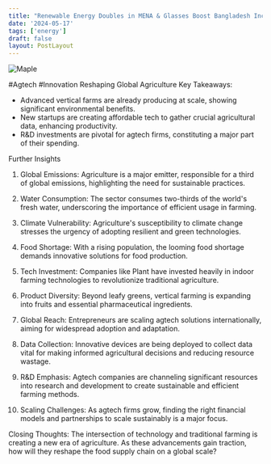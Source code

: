 ```yaml
---
title: "Renewable Energy Doubles in MENA & Glasses Boost Bangladesh Income  | WEF | Top Stories of the Week"
date: '2024-05-17'
tags: ['energy']
draft: false
layout: PostLayout
---
```


<div className="flex justify-center">
  <div className="my-1 w-full px-2 xl:my-1 xl:w-1/2 xl:px-2">
    <img src="https://img.youtube.com/vi/OJ1M3AvDjo8/0.jpg" alt="Maple" className="mx-auto h-58 w-auto" />
  </div>
</div>

#Agtech #Innovation Reshaping Global Agriculture
Key Takeaways:
- Advanced vertical farms are already producing at scale, showing significant environmental benefits.
- New startups are creating affordable tech to gather crucial agricultural data, enhancing productivity.
- R&D investments are pivotal for agtech firms, constituting a major part of their spending.

Further Insights
1. Global Emissions:
Agriculture is a major emitter, responsible for a third of global emissions, highlighting the need for sustainable practices.

2. Water Consumption:
The sector consumes two-thirds of the world's fresh water, underscoring the importance of efficient usage in farming.

3. Climate Vulnerability:
Agriculture's susceptibility to climate change stresses the urgency of adopting resilient and green technologies.

4. Food Shortage:
With a rising population, the looming food shortage demands innovative solutions for food production.

5. Tech Investment:
Companies like Plant have invested heavily in indoor farming technologies to revolutionize traditional agriculture.

6. Product Diversity:
Beyond leafy greens, vertical farming is expanding into fruits and essential pharmaceutical ingredients.

7. Global Reach:
Entrepreneurs are scaling agtech solutions internationally, aiming for widespread adoption and adaptation.

8. Data Collection:
Innovative devices are being deployed to collect data vital for making informed agricultural decisions and reducing resource wastage.

9. R&D Emphasis:
Agtech companies are channeling significant resources into research and development to create sustainable and efficient farming methods.

10. Scaling Challenges:
As agtech firms grow, finding the right financial models and partnerships to scale sustainably is a major focus.

Closing Thoughts:
The intersection of technology and traditional farming is creating a new era of agriculture. As these advancements gain traction, how will they reshape the food supply chain on a global scale?
